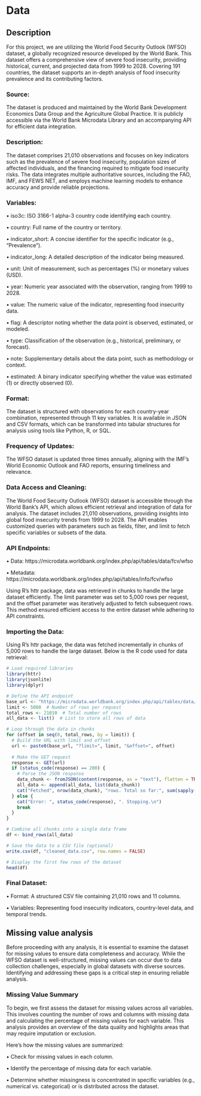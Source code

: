 # Data

## Description
For this project, we are utilizing the World Food Security Outlook (WFSO) dataset, a globally recognized resource developed by the World Bank. This dataset offers a comprehensive view of severe food insecurity, providing historical, current, and projected data from 1999 to 2028. Covering 191 countries, the dataset supports an in-depth analysis of food insecurity prevalence and its contributing factors.



### Source: 
The dataset is produced and maintained by the World Bank Development Economics Data Group and the Agriculture Global Practice. It is publicly accessible via the World Bank Microdata Library and an accompanying API for efficient data integration.



### Description:
The dataset comprises 21,010 observations and focuses on key indicators such as the prevalence of severe food insecurity, population sizes of affected individuals, and the financing required to mitigate food insecurity risks. The data integrates multiple authoritative sources, including the FAO, IMF, and FEWS NET, and employs machine learning models to enhance accuracy and provide reliable projections.



### Variables:
•	iso3c: ISO 3166-1 alpha-3 country code identifying each country.

•	country: Full name of the country or territory.

•	indicator_short: A concise identifier for the specific indicator (e.g., “Prevalence”).

•	indicator_long: A detailed description of the indicator being measured.

•	unit: Unit of measurement, such as percentages (%) or monetary values (USD).

•	year: Numeric year associated with the observation, ranging from 1999 to 2028.

•	value: The numeric value of the indicator, representing food insecurity data.

•	flag: A descriptor noting whether the data point is observed, estimated, or modeled.

•	type: Classification of the observation (e.g., historical, preliminary, or forecast).

•	note: Supplementary details about the data point, such as methodology or context.

•	estimated: A binary indicator specifying whether the value was estimated (1) or directly observed (0).



### Format:
The dataset is structured with observations for each country-year combination, represented through 11 key variables. It is available in JSON and CSV formats, which can be transformed into tabular structures for analysis using tools like Python, R, or SQL.



### Frequency of Updates:
The WFSO dataset is updated three times annually, aligning with the IMF’s World Economic Outlook and FAO reports, ensuring timeliness and relevance.



### Data Access and Cleaning:
The World Food Security Outlook (WFSO) dataset is accessible through the World Bank’s API, which allows efficient retrieval and integration of data for analysis. The dataset includes 21,010 observations, providing insights into global food insecurity trends from 1999 to 2028. The API enables customized queries with parameters such as fields, filter, and limit to fetch specific variables or subsets of the data.



### API Endpoints:
•	Data: https://microdata.worldbank.org/index.php/api/tables/data/fcv/wfso

•	Metadata: https://microdata.worldbank.org/index.php/api/tables/info/fcv/wfso

Using R's httr package, data was retrieved in chunks to handle the large dataset efficiently. The limit parameter was set to 5,000 rows per request, and the offset parameter was iteratively adjusted to fetch subsequent rows. This method ensured efficient access to the entire dataset while adhering to API constraints.



### Importing the Data:
Using R's httr package, the data was fetched incrementally in chunks of 5,000 rows to handle the large dataset. Below is the R code used for data retrieval: 

```{r}
# Load required libraries
library(httr)
library(jsonlite)
library(dplyr)
```


```{r}
# Define the API endpoint
base_url <- "https://microdata.worldbank.org/index.php/api/tables/data/fcv/wfso"
limit <- 5000  # Number of rows per request
total_rows <- 21010  # Total number of rows
all_data <- list()  # List to store all rows of data


```


```{r}
# Loop through the data in chunks
for (offset in seq(0, total_rows, by = limit)) {
  # Build the URL with limit and offset
  url <- paste0(base_url, "?limit=", limit, "&offset=", offset)
  
  # Make the GET request
  response <- GET(url)
  if (status_code(response) == 200) {
    # Parse the JSON response
    data_chunk <- fromJSON(content(response, as = "text"), flatten = TRUE)$data
    all_data <- append(all_data, list(data_chunk))
    cat("Fetched", nrow(data_chunk), "rows. Total so far:", sum(sapply(all_data, nrow)), "\n")
  } else {
    cat("Error: ", status_code(response), ". Stopping.\n")
    break
  }
}

```



```{r}
# Combine all chunks into a single data frame
df <- bind_rows(all_data)

```


```{r}
# Save the data to a CSV file (optional)
write.csv(df, "cleaned_data.csv", row.names = FALSE)

```


```{r}
# Display the first few rows of the dataset
head(df)

```


### Final Dataset:
•	Format: A structured CSV file containing 21,010 rows and 11 columns.

•	Variables: Representing food insecurity indicators, country-level data, and temporal trends.



## Missing value analysis
Before proceeding with any analysis, it is essential to examine the dataset for missing values to ensure data completeness and accuracy. While the WFSO dataset is well-structured, missing values can occur due to data collection challenges, especially in global datasets with diverse sources. Identifying and addressing these gaps is a critical step in ensuring reliable analysis.



### Missing Value Summary
To begin, we first assess the dataset for missing values across all variables. This involves counting the number of rows and columns with missing data and calculating the percentage of missing values for each variable. This analysis provides an overview of the data quality and highlights areas that may require imputation or exclusion.

Here’s how the missing values are summarized:

•	Check for missing values in each column.

•	Identify the percentage of missing data for each variable.

•	Determine whether missingness is concentrated in specific variables (e.g., numerical vs. categorical) or is distributed across the dataset.












